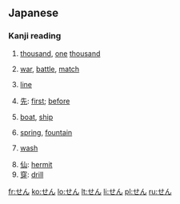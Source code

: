 ==Japanese==

===Kanji reading===
{{ja-kanji reading|rom=sen}}

# {{ja-def|千}} [[thousand]], [[one]] [[thousand]]
# {{ja-def|戦}} [[war]], [[battle]], [[match]]
# {{ja-def|線}} [[line]]
# [[先]]: [[first]]; [[before]]
# {{ja-def|船}} [[boat]], [[ship]]
# {{ja-def|泉}} [[spring]], [[fountain]]
# {{ja-def|洗}} [[wash]]
# [[仙]]: [[hermit]]
# [[穿]]: [[drill]]

[[fr:せん]]
[[ko:せん]]
[[lo:せん]]
[[lt:せん]]
[[li:せん]]
[[pl:せん]]
[[ru:せん]]